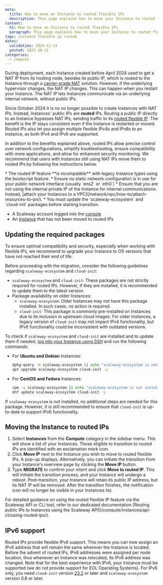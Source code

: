 ```yaml
---
meta:
  title: How to move an Instance to routed flexible IPs
  description: This page explains how to move your Instance to routed flexible IPs
content:
  h1: How to move an Instance to routed flexible IPs
  paragraph: This page explains how to move your Instance to routed flexible IPs
tags: instance flexible ip routed
dates:
  validation: 2024-11-14
  posted: 2023-10-11
categories:
  - compute
---
```


During deployment, each Instance created before April 2024 used to get a NAT IP from its hosting node, besides its public IP, which is routed to the Instance through a [carrier-grade NAT](/compute/instances/concepts/#carrier-grade-nat-(cgnat)) solution. However, if the underlying hypervisor changes, the NAT IP changes. This can happen when you restart your Instance. The NAT IP lets Instances communicate via an underlying internal network, without public IPs.

Since October 2024 it is no no longer possible to create Instances with NAT IPs. Instead, Instances' public IPs are **routed** IPs. Routing a public IP directly to an Instance bypasses NAT IPs, sending traffic to its [routed flexible IP](/compute/instances/concepts/#routed-flexible-ip). The benefit is the IP stays consistent even if the Instance is restarted or moved. Routed IPs also let you assign multiple flexible IPv4s and IPv6s to an Instance, as both IPv4 and IPv6 are supported.

In addition to the benefits explained above, routed IPs allow precise control over network configurations, simplify troubleshooting, ensure compatibility with more applications, and allow for enhanced security monitoring. We recommend that users with Instances still using NAT IPs  move them to routed IPs by following the instructions below. 

<Message type="important">
  * The routed IP feature **is incompatible** with legacy Instance types using the bootscript feature.
  * Ensure no static network configuration is in use for your public network interface (usually `ens2` or `eth0`)
  * Ensure that you are not using the internal private IP of the Instance for internal communications. Instead, [attach your Instances to a VPC](/network/vpc/how-to/attach-resources-to-pn/).
  * You must update the `scaleway-ecosystem` and `cloud-init` packages before starting transition.
</Message>

<Macro id="requirements" />

- A Scaleway account logged into the [console](https://console.scaleway.com)
- An [Instance](/compute/instances/how-to/create-an-instance/) that has not been moved to routed IPs

## Updating the required packages

<Message type="tip">
 To ensure optimal compatibility and security, especially when working with flexible IPs, we recommend to upgrade your Instance to OS versions that have not reached their end of life.
</Message>

Before proceeding with the migration, consider the following guidelines regarding `scaleway-ecosystem` and `cloud-init`:

- `scaleway-ecosystem` and `cloud-init`: These packages are not strictly required for routed IPs. However, if they are installed, it is recommended to update them to the latest version.
- Package availability on older Instances:
  - `scaleway-ecosystem`: Older Instances may not have this package installed. In such cases, no action is required.
  - `cloud-init`: This package is commonly pre-installed on Instances due to its inclusion in upstream cloud images. For older Instances, a legacy version of `cloud-init` may not impact IPv4 functionality, but IPv6 functionality could be inconsistent with outdated versions.

To check if `scaleway-ecosystem` and `cloud-init` are installed and to update them if needed, [log into your Instance using SSH](/compute/instances/how-to/connect-to-instance/) and run the following commands:

* For **Ubuntu and Debian** Instances:
    ```bash
    dpkg-query -W scaleway-ecosystem || echo "scaleway-ecosystem is not installed"
    apt upgrade scaleway-ecosystem cloud-init -y
    ```

* For **CentOS and Fedora** Instances:
    ```bash
    rpm -q scaleway-ecosystem || echo "scaleway-ecosystem is not installed"
    dnf update scaleway-ecosystem cloud-init -y
    ```

If `scaleway-ecosystem` is not installed, no additional steps are needed for this package. However, it is still recommended to ensure that `cloud-init` is up-to-date to support IPv6 functionality.

## Moving the Instance to routed IPs

1. Select **Instances** from the **Compute** category in the sidebar menu. This will show a list of your Instances. Those eligible to transition to routed IPs are identified with an exclamation mark icon.
    <Lightbox src="scaleway-instance-routedip-transition.webp" alt="" />
2. Click **Move IP** next to the Instance you wish to move to routed flexible IPs. A pop-up displays.
    <Message type="tip">
      Alternatively, you can initiate the transition from your Instance's overview page by clicking the **Move IP** button.
    </Message>
3. Type **MIGRATE** to confirm your intent and click **Move to routed IP**. This will initiate the transition process, and your Instance will undergo a reboot.
    <Message type="note">
      Post-transition, your Instance will retain its public IP address, but its NAT IP will be removed.
    </Message>
After the transition finishes, the notification icon will no longer be visible in your Instances list.

<Message type="tip">
  For detailed guidance on using the routed flexible IP feature via the Scaleway API or CLI tool, refer to our dedicated documentation [Routing public IPs to Instances using the Scaleway API](/compute/instances/api-cli/using-routed-ips/).
</Message>


## IPv6 support

Routed IPs provide flexible IPv6 support. This means you can now assign an IPv6 address that will remain the same wherever the Instance is located. Before the advent of routed IPs, IPv6 addresses were assigned per node location, thus whenever an Instance was relocated, its IPv6 address was changed.
Note that for the best experience with IPv6, your Instance must be supported (we do not provide support for EOL Operating Systems).
For IPv6 only, you need `cloud-init` version [23.2](https://github.com/canonical/cloud-init/releases/tag/23.2) or later and `scaleway-ecosystem` version 0.6 or later.
